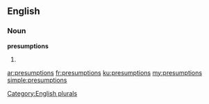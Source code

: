 ==English==

===Noun===
'''presumptions'''

# {{plural of|[[presumption]]}}

[[Category:English plurals]]

[[ar:presumptions]]
[[fr:presumptions]]
[[ku:presumptions]]
[[my:presumptions]]
[[simple:presumptions]]